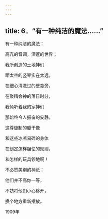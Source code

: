 ```yaml
---
---
---
```

title: 6．“有一种纯洁的魔法……”
---




有一种纯洁的魔法：

高亢的音调，深邃的世界；

我所创造的土地神们

距太空的竖琴实在太远。

在细心清洗过的壁龛旁，

在聚精会神的落日时分，

我倾听着我的家神们

那始终令人振奋的安静。

这尊旋制的躯干像

和这些冰凉易碎的身体

在划定怎样胆怯的规则，

和怎样的玩具领地啊！

不必赞美别的神祇：

他们并不高你一等，

不妨将他们小心移开，

换个地方重新摆放。

1909年